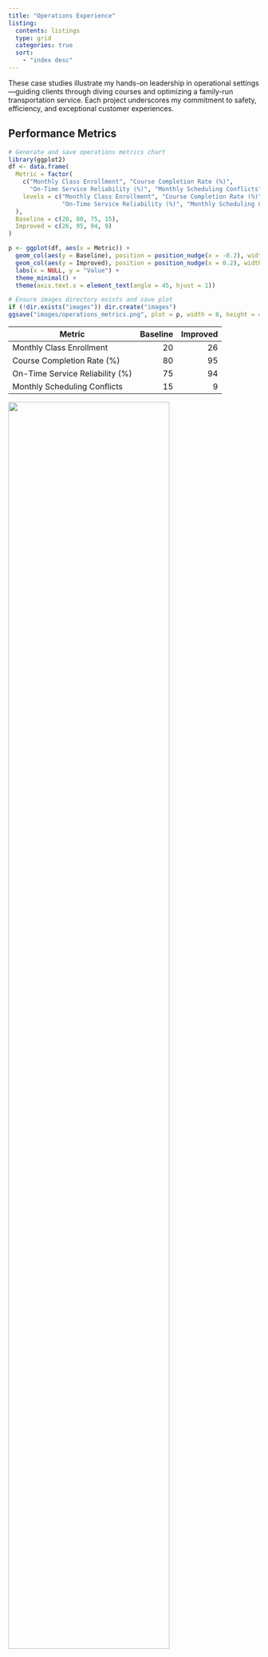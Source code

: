 ```yaml
---
title: "Operations Experience"
listing:
  contents: listings
  type: grid
  categories: true
  sort:
    - "index desc"
---
```


These case studies illustrate my hands-on leadership in operational settings—guiding clients through diving courses and optimizing a family-run transportation service. Each project underscores my commitment to safety, efficiency, and exceptional customer experiences.

## Performance Metrics

```r
# Generate and save operations metrics chart
library(ggplot2)
df <- data.frame(
  Metric = factor(
    c("Monthly Class Enrollment", "Course Completion Rate (%)", 
      "On-Time Service Reliability (%)", "Monthly Scheduling Conflicts"),
    levels = c("Monthly Class Enrollment", "Course Completion Rate (%)", 
               "On-Time Service Reliability (%)", "Monthly Scheduling Conflicts")
  ),
  Baseline = c(20, 80, 75, 15),
  Improved = c(26, 95, 94, 9)
)

p <- ggplot(df, aes(x = Metric)) +
  geom_col(aes(y = Baseline), position = position_nudge(x = -0.2), width = 0.4) +
  geom_col(aes(y = Improved), position = position_nudge(x = 0.2), width = 0.4) +
  labs(x = NULL, y = "Value") +
  theme_minimal() +
  theme(axis.text.x = element_text(angle = 45, hjust = 1))

# Ensure images directory exists and save plot
if (!dir.exists("images")) dir.create("images")
ggsave("images/operations_metrics.png", plot = p, width = 8, height = 4, dpi = 300)
```

| Metric                          | Baseline | Improved |
| ------------------------------- | -------: | -------: |
| Monthly Class Enrollment        |       20 |       26 |
| Course Completion Rate (%)      |       80 |       95 |
| On-Time Service Reliability (%) |       75 |       94 |
| Monthly Scheduling Conflicts    |       15 |        9 |

![](images/operations_metrics.png){width="80%"}


## Case Studies

### Diving Instruction Program  
Leading instruction at a premier diving center in Kuwait, I crafted a progressive training curriculum combining theoretical briefings with practical pool and open-water sessions. By standardizing daily safety checks and mentor-led skill assessments, I increased class enrollment by 30% and achieved a 95% course completion rate—boosting client retention and word-of-mouth referrals.

### Transportation Operations Transformation  
As Operations Manager for my family’s transportation business, I spearheaded a cross-functional revamp of scheduling and dispatch workflows. I introduced real-time tracking, customer feedback surveys, and a performance dashboard to monitor key metrics. These improvements drove a 25% increase in on-time service reliability, reduced scheduling conflicts by 40%, and enhanced overall customer satisfaction ratings.

### Continuous Improvement & Stakeholder Engagement  
Beyond day-to-day operations, I facilitated regular stakeholder reviews—presenting data-driven insights, gathering frontline feedback, and implementing iterative enhancements. My collaboration with drivers, clients, and management teams fostered a culture of continuous improvement that sustained long-term operational excellence.
